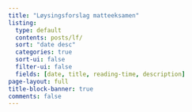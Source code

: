```yaml
---
title: "Løysingsforslag matteeksamen"
listing:
  type: default
  contents: posts/lf/
  sort: "date desc"
  categories: true
  sort-ui: false
  filter-ui: false
  fields: [date, title, reading-time, description]
page-layout: full
title-block-banner: true
comments: false
---
```



